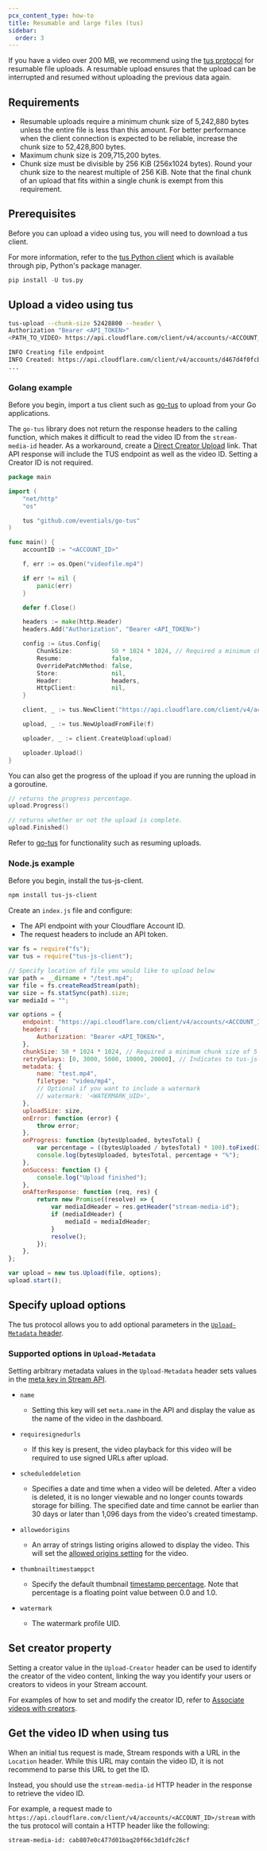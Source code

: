 ```yaml
---
pcx_content_type: how-to
title: Resumable and large files (tus)
sidebar:
  order: 3
---
```


If you have a video over 200 MB, we recommend using the [tus protocol](https://tus.io/) for resumable file uploads. A resumable upload ensures that the upload can be interrupted and resumed without uploading the previous data again.

## Requirements

- Resumable uploads require a minimum chunk size of 5,242,880 bytes unless the entire file is less than this amount. For better performance when the client connection is expected to be reliable, increase the chunk size to 52,428,800 bytes.
- Maximum chunk size is 209,715,200 bytes.
- Chunk size must be divisible by 256 KiB (256x1024 bytes). Round your chunk size to the nearest multiple of 256 KiB. Note that the final chunk of an upload that fits within a single chunk is exempt from this requirement.


## Prerequisites

Before you can upload a video using tus, you will need to download a tus client.

For more information, refer to the [tus Python client](https://github.com/tus/tus-py-client) which is available through pip, Python's package manager.

```python title="Install Python client"
pip install -U tus.py
```

## Upload a video using tus

```sh title="Upload using tus"
tus-upload --chunk-size 52428800 --header \
Authorization "Bearer <API_TOKEN>"
<PATH_TO_VIDEO> https://api.cloudflare.com/client/v4/accounts/<ACCOUNT_ID>/stream
```

```sh title="tus response"
INFO Creating file endpoint
INFO Created: https://api.cloudflare.com/client/v4/accounts/d467d4f0fcbcd9791b613bc3a9599cdc/stream/dd5d531a12de0c724bd1275a3b2bc9c6
...
```

### Golang example

Before you begin, import a tus client such as [go-tus](https://github.com/eventials/go-tus) to upload from your Go applications.

The `go-tus` library does not return the response headers to the calling function, which makes it difficult to read the video ID from the `stream-media-id` header. As a workaround, create a [Direct Creator Upload](/stream/uploading-videos/direct-creator-uploads/) link. That API response will include the TUS endpoint as well as the video ID. Setting a Creator ID is not required.

```go title="Upload with Golang"
package main

import (
	"net/http"
	"os"

	tus "github.com/eventials/go-tus"
)

func main() {
	accountID := "<ACCOUNT_ID>"

	f, err := os.Open("videofile.mp4")

	if err != nil {
		panic(err)
	}

	defer f.Close()

	headers := make(http.Header)
	headers.Add("Authorization", "Bearer <API_TOKEN>")

	config := &tus.Config{
		ChunkSize:           50 * 1024 * 1024, // Required a minimum chunk size of 5 MB, here we use 50 MB.
		Resume:              false,
		OverridePatchMethod: false,
		Store:               nil,
		Header:              headers,
		HttpClient:          nil,
	}

	client, _ := tus.NewClient("https://api.cloudflare.com/client/v4/accounts/"+ accountID +"/stream", config)

	upload, _ := tus.NewUploadFromFile(f)

	uploader, _ := client.CreateUpload(upload)

	uploader.Upload()
}
```

You can also get the progress of the upload if you are running the upload in a goroutine.

```go title="Get progress of upload"
// returns the progress percentage.
upload.Progress()

// returns whether or not the upload is complete.
upload.Finished()
```

Refer to [go-tus](https://github.com/eventials/go-tus) for functionality such as resuming uploads.

### Node.js example

Before you begin, install the tus-js-client.

```sh title="Install tus-js-client"
npm install tus-js-client
```

Create an `index.js` file and configure:

- The API endpoint with your Cloudflare Account ID.
- The request headers to include an API token.

```js title="Configure index.js"
var fs = require("fs");
var tus = require("tus-js-client");

// Specify location of file you would like to upload below
var path = __dirname + "/test.mp4";
var file = fs.createReadStream(path);
var size = fs.statSync(path).size;
var mediaId = "";

var options = {
	endpoint: "https://api.cloudflare.com/client/v4/accounts/<ACCOUNT_ID>/stream",
	headers: {
		Authorization: "Bearer <API_TOKEN>",
	},
	chunkSize: 50 * 1024 * 1024, // Required a minimum chunk size of 5 MB. Here we use 50 MB.
	retryDelays: [0, 3000, 5000, 10000, 20000], // Indicates to tus-js-client the delays after which it will retry if the upload fails.
	metadata: {
		name: "test.mp4",
		filetype: "video/mp4",
		// Optional if you want to include a watermark
		// watermark: '<WATERMARK_UID>',
	},
	uploadSize: size,
	onError: function (error) {
		throw error;
	},
	onProgress: function (bytesUploaded, bytesTotal) {
		var percentage = ((bytesUploaded / bytesTotal) * 100).toFixed(2);
		console.log(bytesUploaded, bytesTotal, percentage + "%");
	},
	onSuccess: function () {
		console.log("Upload finished");
	},
	onAfterResponse: function (req, res) {
		return new Promise((resolve) => {
			var mediaIdHeader = res.getHeader("stream-media-id");
			if (mediaIdHeader) {
				mediaId = mediaIdHeader;
			}
			resolve();
		});
	},
};

var upload = new tus.Upload(file, options);
upload.start();
```

## Specify upload options

The tus protocol allows you to add optional parameters in the [`Upload-Metadata` header](https://tus.io/protocols/resumable-upload.html#upload-metadata).

### Supported options in `Upload-Metadata`

Setting arbitrary metadata values in the `Upload-Metadata` header sets values in the [meta key in Stream API](/api/resources/stream/methods/list/).

- `name`

  - Setting this key will set `meta.name` in the API and display the value as the name of the video in the dashboard.

- `requiresignedurls`

  - If this key is present, the video playback for this video will be required to use signed URLs after upload.

- `scheduleddeletion`

  - Specifies a date and time when a video will be deleted. After a video is deleted, it is no longer viewable and no longer counts towards storage for billing. The specified date and time cannot be earlier than 30 days or later than 1,096 days from the video's created timestamp.

- `allowedorigins`

  - An array of strings listing origins allowed to display the video. This will set the [allowed origins setting](/stream/viewing-videos/securing-your-stream/#security-considerations) for the video.

- `thumbnailtimestamppct`

  - Specify the default thumbnail [timestamp percentage](/stream/viewing-videos/displaying-thumbnails/). Note that percentage is a floating point value between 0.0 and 1.0.

- `watermark`

  - The watermark profile UID.

## Set creator property

Setting a creator value in the `Upload-Creator` header can be used to identify the creator of the video content, linking the way you identify your users or creators to videos in your Stream account.

For examples of how to set and modify the creator ID, refer to [Associate videos with creators](/stream/manage-video-library/creator-id/).

## Get the video ID when using tus

When an initial tus request is made, Stream responds with a URL in the `Location` header. While this URL may contain the video ID, it is not recommend to parse this URL to get the ID.

Instead, you should use the `stream-media-id` HTTP header in the response to retrieve the video ID.

For example, a request made to `https://api.cloudflare.com/client/v4/accounts/<ACCOUNT_ID>/stream` with the tus protocol will contain a HTTP header like the following:

```
stream-media-id: cab807e0c477d01baq20f66c3d1dfc26cf
```
